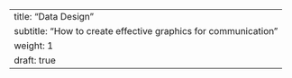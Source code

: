 ---
title: "Data Design"
subtitle: "How to create effective graphics for communication"
weight: 1
draft: true
---
